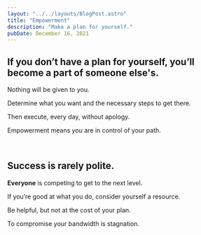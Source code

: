 ```yaml
---
layout: "../../layouts/BlogPost.astro"
title: "Empowerment"
description: "Make a plan for yourself."
pubDate: December 16, 2021
---
```


## If you don’t have a plan for yourself, you’ll become a part of someone else's.

Nothing will be given to you.

Determine what you want and the necessary steps to get there.

Then execute, every day, without apology. 

Empowerment means *you* are in control of your path.

<br />

## Success is rarely polite. 

**Everyone** is competing to get to the next level.

If you’re good at what you do, consider yourself a resource.

Be helpful, but not at the cost of your plan.

To compromise your bandwidth is stagnation. 
